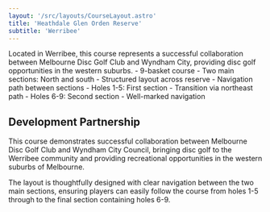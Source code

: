 ```yaml
---
layout: '/src/layouts/CourseLayout.astro'
title: 'Heathdale Glen Orden Reserve'
subtitle: 'Werribee'
---
```



<CourseOverview quote="Partnership between MDGC and Wyndham City">
Located in Werribee, this course represents a successful collaboration between Melbourne Disc Golf Club and Wyndham City, providing disc golf opportunities in the western suburbs.
</CourseOverview>

<CourseDetails>
  <FeatureBox title="Course Features">
    - 9-basket course
    - Two main sections: North and south
    - Structured layout across reserve
    - Navigation path between sections
  </FeatureBox>

  <FeatureBox title="Course Layout">
    - Holes 1-5: First section
    - Transition via northeast path
    - Holes 6-9: Second section
    - Well-marked navigation
  </FeatureBox>
</CourseDetails>

## Development Partnership

This course demonstrates successful collaboration between Melbourne Disc Golf Club and Wyndham City Council, bringing disc golf to the Werribee community and providing recreational opportunities in the western suburbs of Melbourne.

The layout is thoughtfully designed with clear navigation between the two main sections, ensuring players can easily follow the course from holes 1-5 through to the final section containing holes 6-9.